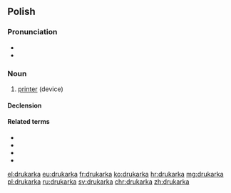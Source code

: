 ==Polish==

===Pronunciation===
* {{audio|Pl-drukarka.ogg|audio|lang=pl}}
* {{pl-IPA}}

===Noun===
{{pl-noun|f}}

# [[printer]] (device)

====Declension====
{{pl-decl-noun-f}}

====Related terms====
* {{l|pl|drukarnia}}
* {{l|pl|drukarz}}
* {{l|pl|drukować}}
* {{l|pl|drukowany}}

[[el:drukarka]]
[[eu:drukarka]]
[[fr:drukarka]]
[[ko:drukarka]]
[[hr:drukarka]]
[[mg:drukarka]]
[[pl:drukarka]]
[[ru:drukarka]]
[[sv:drukarka]]
[[chr:drukarka]]
[[zh:drukarka]]